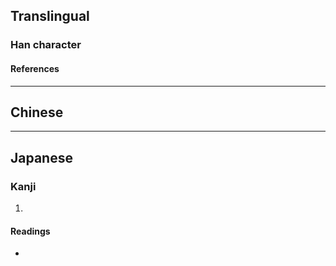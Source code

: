 {{character info/new}}
==Translingual==

===Han character===
{{Han char|rn=72|rad=日|as=11|sn=15|four=|canj=AHAJ|ids=⿰日皐}}

====References====
{{Han ref|kx=0499.170|dkj=14123|dj=0868.230|hdz=21534.120|uh=66AD}}

----

==Chinese==
{{zh-see|皞}}

----

==Japanese==

===Kanji===
{{ja-kanji|grade=|rs=日11}}

# {{rfdef|ja|sort=日11}}

====Readings====
* {{ja-readings|on=[[こう]] (kō), [[ごう]] (gō)|kun=[[あきらか]] (akiraka)}}